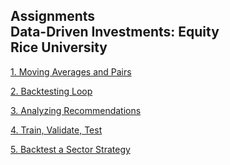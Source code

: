 ## Assignments<br>Data-Driven Investments: Equity<br>Rice University


[1. Moving Averages and Pairs](assignment1.html){target="_blank"}

[2. Backtesting Loop](assignment2.html){target="_blank"}

[3. Analyzing Recommendations](assignment3.html){target="_blank"}

[4. Train, Validate, Test](assignment4.html){target="_blank"}

[5. Backtest a Sector Strategy](assignment5.html){target="_blank"}
